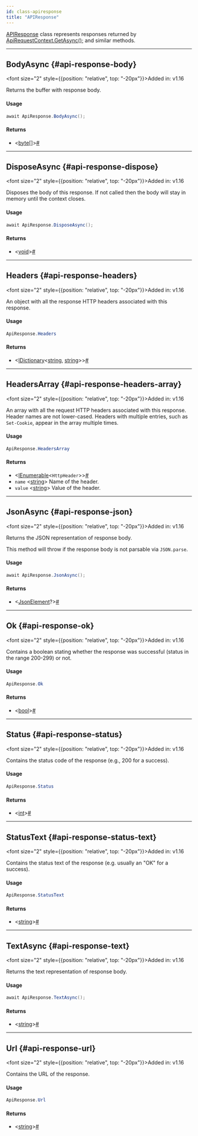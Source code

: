 ```yaml
---
id: class-apiresponse
title: "APIResponse"
---
```


[APIResponse] class represents responses returned by [ApiRequestContext.GetAsync();](/api/class-apirequestcontext.mdx#api-request-context-get) and similar methods.


---

## BodyAsync {#api-response-body}

<font size="2" style={{position: "relative", top: "-20px"}}>Added in: v1.16</font>

Returns the buffer with response body.

#### Usage

```csharp
await ApiResponse.BodyAsync();
```

#### Returns
-  &#60;[byte]&#91;&#93;&#62;<a aria-hidden="true" tabindex="-1" class="list-anchor-link" id="api-response-body-return"/><a href="#api-response-body-return" class="list-anchor">#</a>

---

## DisposeAsync {#api-response-dispose}

<font size="2" style={{position: "relative", top: "-20px"}}>Added in: v1.16</font>

Disposes the body of this response. If not called then the body will stay in memory until the context closes.

#### Usage

```csharp
await ApiResponse.DisposeAsync();
```

#### Returns
-  &#60;[void]&#62;<a aria-hidden="true" tabindex="-1" class="list-anchor-link" id="api-response-dispose-return"/><a href="#api-response-dispose-return" class="list-anchor">#</a>

---

## Headers {#api-response-headers}

<font size="2" style={{position: "relative", top: "-20px"}}>Added in: v1.16</font>

An object with all the response HTTP headers associated with this response.

#### Usage

```csharp
ApiResponse.Headers
```

#### Returns
-  &#60;[IDictionary]<[string], [string]>&#62;<a aria-hidden="true" tabindex="-1" class="list-anchor-link" id="api-response-headers-return"/><a href="#api-response-headers-return" class="list-anchor">#</a>

---

## HeadersArray {#api-response-headers-array}

<font size="2" style={{position: "relative", top: "-20px"}}>Added in: v1.16</font>

An array with all the request HTTP headers associated with this response. Header names are not lower-cased. Headers with multiple entries, such as `Set-Cookie`, appear in the array multiple times.

#### Usage

```csharp
ApiResponse.HeadersArray
```

#### Returns
-  &#60;[IEnumerable]<`HttpHeader`>&#62;<a aria-hidden="true" tabindex="-1" class="list-anchor-link" id="api-response-headers-array-return"/><a href="#api-response-headers-array-return" class="list-anchor">#</a>
  - `name` &#60;[string]&#62; Name of the header.
  - `value` &#60;[string]&#62; Value of the header.

---

## JsonAsync {#api-response-json}

<font size="2" style={{position: "relative", top: "-20px"}}>Added in: v1.16</font>

Returns the JSON representation of response body.

This method will throw if the response body is not parsable via `JSON.parse`.

#### Usage

```csharp
await ApiResponse.JsonAsync();
```

#### Returns
-  &#60;[JsonElement]?&#62;<a aria-hidden="true" tabindex="-1" class="list-anchor-link" id="api-response-json-return"/><a href="#api-response-json-return" class="list-anchor">#</a>

---

## Ok {#api-response-ok}

<font size="2" style={{position: "relative", top: "-20px"}}>Added in: v1.16</font>

Contains a boolean stating whether the response was successful (status in the range 200-299) or not.

#### Usage

```csharp
ApiResponse.Ok
```

#### Returns
-  &#60;[bool]&#62;<a aria-hidden="true" tabindex="-1" class="list-anchor-link" id="api-response-ok-return"/><a href="#api-response-ok-return" class="list-anchor">#</a>

---

## Status {#api-response-status}

<font size="2" style={{position: "relative", top: "-20px"}}>Added in: v1.16</font>

Contains the status code of the response (e.g., 200 for a success).

#### Usage

```csharp
ApiResponse.Status
```

#### Returns
-  &#60;[int]&#62;<a aria-hidden="true" tabindex="-1" class="list-anchor-link" id="api-response-status-return"/><a href="#api-response-status-return" class="list-anchor">#</a>

---

## StatusText {#api-response-status-text}

<font size="2" style={{position: "relative", top: "-20px"}}>Added in: v1.16</font>

Contains the status text of the response (e.g. usually an "OK" for a success).

#### Usage

```csharp
ApiResponse.StatusText
```

#### Returns
-  &#60;[string]&#62;<a aria-hidden="true" tabindex="-1" class="list-anchor-link" id="api-response-status-text-return"/><a href="#api-response-status-text-return" class="list-anchor">#</a>

---

## TextAsync {#api-response-text}

<font size="2" style={{position: "relative", top: "-20px"}}>Added in: v1.16</font>

Returns the text representation of response body.

#### Usage

```csharp
await ApiResponse.TextAsync();
```

#### Returns
-  &#60;[string]&#62;<a aria-hidden="true" tabindex="-1" class="list-anchor-link" id="api-response-text-return"/><a href="#api-response-text-return" class="list-anchor">#</a>

---

## Url {#api-response-url}

<font size="2" style={{position: "relative", top: "-20px"}}>Added in: v1.16</font>

Contains the URL of the response.

#### Usage

```csharp
ApiResponse.Url
```

#### Returns
-  &#60;[string]&#62;<a aria-hidden="true" tabindex="-1" class="list-anchor-link" id="api-response-url-return"/><a href="#api-response-url-return" class="list-anchor">#</a>

[Accessibility]: /api/class-accessibility.mdx "Accessibility"
[APIRequest]: /api/class-apirequest.mdx "APIRequest"
[APIRequestContext]: /api/class-apirequestcontext.mdx "APIRequestContext"
[APIResponse]: /api/class-apiresponse.mdx "APIResponse"
[APIResponseAssertions]: /test-assertions.mdx "APIResponseAssertions"
[Browser]: /api/class-browser.mdx "Browser"
[BrowserContext]: /api/class-browsercontext.mdx "BrowserContext"
[BrowserType]: /api/class-browsertype.mdx "BrowserType"
[ConsoleMessage]: /api/class-consolemessage.mdx "ConsoleMessage"
[Dialog]: /api/class-dialog.mdx "Dialog"
[Download]: /api/class-download.mdx "Download"
[ElementHandle]: /api/class-elementhandle.mdx "ElementHandle"
[FileChooser]: /api/class-filechooser.mdx "FileChooser"
[FormData]: /api/class-formdata.mdx "FormData"
[Frame]: /api/class-frame.mdx "Frame"
[FrameLocator]: /api/class-framelocator.mdx "FrameLocator"
[JSHandle]: /api/class-jshandle.mdx "JSHandle"
[Keyboard]: /api/class-keyboard.mdx "Keyboard"
[Locator]: /api/class-locator.mdx "Locator"
[LocatorAssertions]: /test-assertions.mdx "LocatorAssertions"
[Mouse]: /api/class-mouse.mdx "Mouse"
[Page]: /api/class-page.mdx "Page"
[PageAssertions]: /test-assertions.mdx "PageAssertions"
[Playwright]: /api/class-playwright.mdx "Playwright"
[PlaywrightAssertions]: /test-assertions.mdx "PlaywrightAssertions"
[Request]: /api/class-request.mdx "Request"
[Response]: /api/class-response.mdx "Response"
[Route]: /api/class-route.mdx "Route"
[Selectors]: /api/class-selectors.mdx "Selectors"
[TimeoutError]: /api/class-timeouterror.mdx "TimeoutError"
[Touchscreen]: /api/class-touchscreen.mdx "Touchscreen"
[Tracing]: /api/class-tracing.mdx "Tracing"
[Video]: /api/class-video.mdx "Video"
[WebSocket]: /api/class-websocket.mdx "WebSocket"
[WebSocketFrame]: /api/class-websocketframe.mdx "WebSocketFrame"
[Worker]: /api/class-worker.mdx "Worker"
[Element]: https://developer.mozilla.org/en-US/docs/Web/API/element "Element"
[EvaluationArgument]: /evaluating.mdx#evaluation-argument "EvaluationArgument"
[Promise]: https://developer.mozilla.org/en-US/docs/Web/JavaScript/Reference/Global_Objects/Promise "Promise"
[iterator]: https://developer.mozilla.org/en-US/docs/Web/JavaScript/Reference/Iteration_protocols "Iterator"
[origin]: https://developer.mozilla.org/en-US/docs/Glossary/Origin "Origin"
[selector]: https://developer.mozilla.org/en-US/docs/Web/CSS/CSS_Selectors "selector"
[Serializable]: https://developer.mozilla.org/en-US/docs/Web/JavaScript/Reference/Global_Objects/JSON/stringify#Description "Serializable"
[UIEvent.detail]: https://developer.mozilla.org/en-US/docs/Web/API/UIEvent/detail "UIEvent.detail"
[UnixTime]: https://en.wikipedia.org/wiki/Unix_time "Unix Time"
[xpath]: https://developer.mozilla.org/en-US/docs/Web/XPath "xpath"

[bool]: https://docs.microsoft.com/en-us/dotnet/api/system.boolean "bool"
[double]: https://docs.microsoft.com/en-us/dotnet/api/system.double "double"
[byte]: https://docs.microsoft.com/en-us/dotnet/api/system.byte "byte"
[int]: https://docs.microsoft.com/en-us/dotnet/api/system.int32 "int"
[void]: https://docs.microsoft.com/en-us/dotnet/csharp/language-reference/builtin-types/void "void"
[string]: https://docs.microsoft.com/en-us/dotnet/api/system.string "string"
[URL]: https://nodejs.org/api/url.html "URL"
[Regex]: https://docs.microsoft.com/en-us/dotnet/api/system.text.regularexpressions.regex "Regex"

[Action]: https://docs.microsoft.com/en-us/dotnet/api/system.action-1 "Action"
[Func]: https://docs.microsoft.com/en-us/dotnet/api/system.func-2 "Func"
[IEnumerable]: https://docs.microsoft.com/en-us/dotnet/api/system.collections.ienumerable "IEnumerable"
[IDictionary]: https://docs.microsoft.com/en-us/dotnet/api/system.collections.idictionary "IDictionary"
[Task]: https://docs.microsoft.com/en-us/dotnet/api/system.threading.tasks.task?view=net-5.0 "Task"
[IReadOnlyDictionary]: https://docs.microsoft.com/en-us/dotnet/api/system.collections.generic.ireadonlydictionary-2 "IReadOnlyDictionary"
[JsonElement]: https://docs.microsoft.com/en-us/dotnet/api/system.text.json.jsonelement "JsonElement"

[all available image tags]: https://mcr.microsoft.com/en-us/product/playwright/dotnet/about "all available image tags"
[Docker Hub]: https://hub.docker.com/_/microsoft-playwright-dotnet "Docker Hub"
[Dockerfile.focal]: https://github.com/microsoft/playwright-dotnet/blob/main/utils/docker/Dockerfile.focal "Dockerfile.focal"
